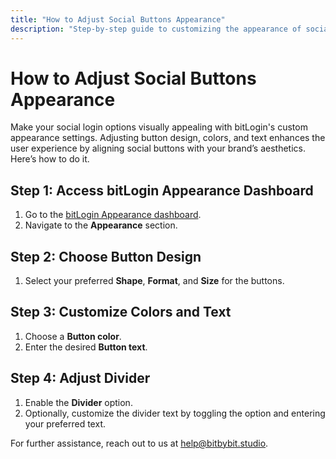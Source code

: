 ```yaml
---
title: "How to Adjust Social Buttons Appearance"
description: "Step-by-step guide to customizing the appearance of social login buttons in bitLogin."
---
```



# How to Adjust Social Buttons Appearance

Make your social login options visually appealing with bitLogin's custom appearance settings. Adjusting button design, colors, and text enhances the user experience by aligning social buttons with your brand’s aesthetics. Here’s how to do it.

## Step 1: Access bitLogin Appearance Dashboard

1. Go to the [bitLogin Appearance dashboard](https://app.bitbybit.studio).
2. Navigate to the **Appearance** section.

## Step 2: Choose Button Design

1. Select your preferred **Shape**, **Format**, and **Size** for the buttons.

## Step 3: Customize Colors and Text

1. Choose a **Button color**.
2. Enter the desired **Button text**.

## Step 4: Adjust Divider

1. Enable the **Divider** option.
2. Optionally, customize the divider text by toggling the option and entering your preferred text.

For further assistance, reach out to us at [help@bitbybit.studio](mailto:help@bitbybit.studio).
